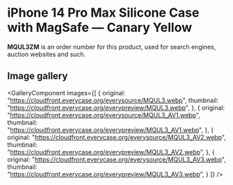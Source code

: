 
# iPhone 14 Pro Max Silicone Case with MagSafe — Canary Yellow

<Callout type='info' emoji='👉🏻'>**MQUL3ZM** is an order number for this product, used for search engines, auction websites and such.</Callout>

## Image gallery

<GalleryComponent
    images={[
      {
        original: "https://cloudfront.everycase.org/everysource/MQUL3.webp",
        thumbnail: "https://cloudfront.everycase.org/everypreview/MQUL3.webp",
      },
      {
        original: "https://cloudfront.everycase.org/everysource/MQUL3_AV1.webp",
        thumbnail: "https://cloudfront.everycase.org/everypreview/MQUL3_AV1.webp",
      },
      {
        original: "https://cloudfront.everycase.org/everysource/MQUL3_AV2.webp",
        thumbnail: "https://cloudfront.everycase.org/everypreview/MQUL3_AV2.webp",
      },
      {
        original: "https://cloudfront.everycase.org/everysource/MQUL3_AV3.webp",
        thumbnail: "https://cloudfront.everycase.org/everypreview/MQUL3_AV3.webp",
      }
    ]}
  />
